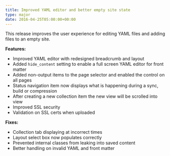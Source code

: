 ```yaml
---
title: Improved YAML editor and better empty site state
type: major
date: 2016-04-25T05:00:00+00:00
---
```



This release improves the user experience for editing YAML files and adding files to an empty site.

**Features:**

* Improved YAML editor with redesigned breadcrumb and layout
* Added `hide_content` setting to enable a full screen YAML editor for front matter
* Added non-output items to the page selector and enabled the control on all pages
* Status navigation item now displays what is happening during a sync, build or compression
* After creating a new collection item the new view will be scrolled into view
* Improved SSL security
* Validation on SSL certs when uploaded


**Fixes:**

* Collection tab displaying at incorrect times
* Layout select box now populates correctly
* Prevented internal classes from leaking into saved content
* Better handling on invalid YAML and front matter